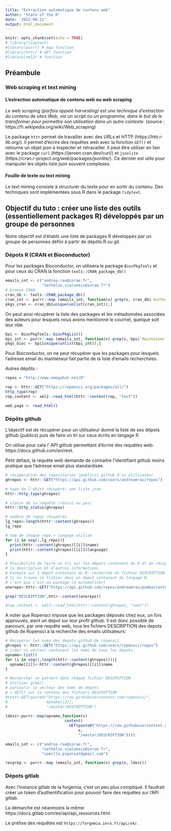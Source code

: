 ```yaml
---
title: "Extraction automatique de contenu web"
author: "State of the R"
date: '2022-08-22'
output: html_document
---
```


```r
knitr::opts_chunk$set(echo = TRUE)
# library(tidytext)
#library(purrr) # map function
#library(httr) # GET function
#library(xml2) # function
```

## Préambule
### Web scraping et text mining

#### L'extraction automatique de contenu web ou web scraping

_Le web scraping (parfois appelé harvesting) est une technique d'extraction du contenu de sites Web, via un script ou un programme, dans le but de le transformer pour permettre son utilisation dans un autre contexte._ (source : https://fr.wikipedia.org/wiki/Web_scraping)

Le package `httr` permet de travailler avec des URLs et HTTP (https://httr.r-lib.org/). Il permet d'écrire des requêtes web avec la fonction `GET()` et retourne un objet json à inspecter et retravailler. Il peut être utiliser en lien avec le package `curl` (https://jeroen.cran.dev/curl/) et `jsonlite` (https://cran.r-project.org/web/packages/jsonlite/). Ce dernier est utile pour manipuler les objets liste json souvent complexes.

#### Fouille de texte ou text mining

Le text mining consiste à structurer du texte pour en sortir du contenu. Des techniques sont implémentées sous R dans le package `tidytext`. 

## Objectif du tuto : créer une liste des outils (essentiellement packages R) développés par un groupe de personnes

Notre objectif est d'établir une liste de packages R développés par un groupe de personnes défini à partir
de dépôts R ou git.

### Dépots R (CRAN et Bioconductor)
Pour les packages Bioconductor, on utilisera le package `BiocPkgTools` et pour ceux du CRAN la fonction
`tools::CRAN_package_db()`

```r
emails_int <- c("andrea.rau@inrae.fr",
                "nathalie.vialaneix@inrae.fr")
# browse CRAN
cran_db <- tools::CRAN_package_db()
cran_int <- purrr::map (emails_int, function(x) grep(x, cran_db$`Authors@R`))
pkgs_cran <- cran_db[unique(unlist(cran_int)),]
```

On peut ainsi récupérer la liste des packages et les métadonnées associées des auteurs pour lesquels nous avons mentionné le courriel, quelque soit leur rôle.

```r
bpi <- BiocPkgTools::biocPkgList()
bpi_int <- purrr::map (emails_int, function(x) grep(x, bpi$`Maintainer`))
pkgs_bioc <- bpi[unique(unlist(bpi_int)),]
```

Pour Bioconductor, on ne peut récupérer que les packages pour lesquels l'adresse email du mainteneur fait partie de la liste d'emails recherchées.

Autres dépôts :


```r
repos = "http://www.omegahat.net/R"
```



```r
rop <- httr::GET("https://ropensci.org/packages/all/")
http_type(rop)
rop_content <- xml2::read_html(httr::content(rop, "text"))

web_page <- read_html()
```

### Dépôts github

L'objectif est de récupérer pour un utilisateur donné la liste de ses dépots github (publics) puis de faire un tri sur ceux écrits en langage R.

On utilise pour cela l' API github permettant d'écrire des requêtes web: https://docs.github.com/en/rest.

Petit défaut, la requête web demande de connaitre l'identifiant github moins pratique que l'adresse email plus standardisée.

```r
# recuperation des repositories (publics) github d'un utilisateur
ghrepos <- httr::GET("https://api.github.com/users/andreamrau/repos")

# type de l'objet récupéré: une liste json
httr::http_type(ghrepos)

# status de la requête (réussi ou pas)
httr::http_status(ghrepos)

# nombre de repos récupérés
lg_repo<-length(httr::content(ghrepos))
lg_repo

# nom de chaque repo + langage utilisé
for (i in seq(1,lg_repo)){
  print(httr::content(ghrepos)[[i]]$name)
  print(httr::content(ghrepos)[[i]]$language)
}

# Possibilité de faire un tri sur les dépots contenant du R et de récupérer 
# la description et d'autres informations
# Exemple sur 1 depot contenant du R, recherche du fichier DESCRIPTION
# Si on trouve ce fichier dans un depot contenant du langage R, 
# c'est que c'est un package (à automatiser)
onerepo<-httr::GET("https://api.github.com/repos/andreamrau/padma/contents/")

grep("DESCRIPTION",httr::content(onerepo))

#rop_content <- xml2::read_html(httr::content(ghrepos, "text"))
```

A noter que Ropensci impose que les packages déposés chez eux, un fois approuvés, aient un depot sur leur profil github. Il est donc possible de parcourir, par une requête web, tous les fichiers DESCRIPTION des depots github de Ropensci à la recherche des emails utilisateurs:

```r
# Récupérer les noms des depots github de ropensci
ghrepos <- httr::GET("https://api.github.com/users/ropensci/repos")
# créer un vecteur contenant les noms de tous les depots
opname<-list()
for (i in seq(1,length(httr::content(ghrepos)))){
  opname[[i]]<-httr::content(ghrepos)[[i]]$name
}

# Rechercher un pattern dans chaque fichier DESCRIPTION
# utiliser grep()
# parcourir le vecteur des noms de depots 
# + GET() sur le contenu des fichiers DESCRIPTION
#test<-GET(paste0("https://raw.githubusercontent.com/ropensci/",
#                 opname[[3]],
#                 "/master/DESCRIPTION")
          
ldesc<-purrr::map(opname,function(x)
                          content(
                            GET(paste0("https://raw.githubusercontent.com/ropensci/",
                                x,
                                "/master/DESCRIPTION"))))  

emails_int <- c("andrea.rau@inrae.fr",
                "nathalie.vialaneix@inrae.fr",
                "camille.piponiot@gmail.com")

resgrep <- purrr::map (emails_int, function(x) grep(x, ldesc))

```


### Dépots gitlab

Avec l'instance gitlab de la forgemia, c'est un peu plus compliqué. Il faudrait créer un token d'authentification pour pouvoir faire des requêtes sur l'API gitlab.

La démarche est néanmoins la même: https://docs.gitlab.com/ee/api/api_resources.html

Le préfixe des requêtes est  `https://forgemia.inra.fr/api/v4/`.
